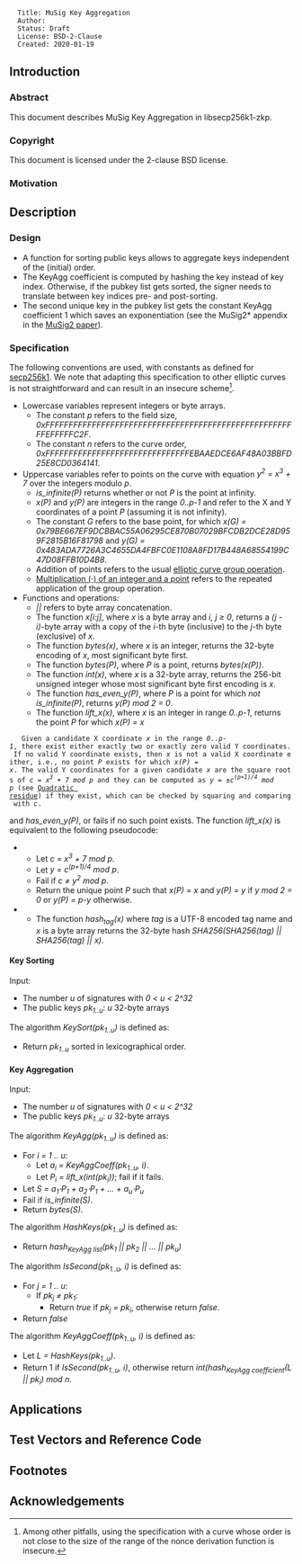 <pre>
  Title: MuSig Key Aggregation
  Author:
  Status: Draft
  License: BSD-2-Clause
  Created: 2020-01-19
</pre>

== Introduction ==

=== Abstract ===

This document describes MuSig Key Aggregation in libsecp256k1-zkp.

=== Copyright ===

This document is licensed under the 2-clause BSD license.

=== Motivation ===

== Description ==

=== Design ===

* A function for sorting public keys allows to aggregate keys independent of the (initial) order.
* The KeyAgg coefficient is computed by hashing the key instead of key index. Otherwise, if the pubkey list gets sorted, the signer needs to translate between key indices pre- and post-sorting.
* The second unique key in the pubkey list gets the constant KeyAgg coefficient 1 which saves an exponentiation (see the MuSig2* appendix in the [https://eprint.iacr.org/2020/1261 MuSig2 paper]).


=== Specification ===

The following conventions are used, with constants as defined for [https://www.secg.org/sec2-v2.pdf secp256k1]. We note that adapting this specification to other elliptic curves is not straightforward and can result in an insecure scheme<ref>Among other pitfalls, using the specification with a curve whose order is not close to the size of the range of the nonce derivation function is insecure.</ref>.
* Lowercase variables represent integers or byte arrays.
** The constant ''p'' refers to the field size, ''0xFFFFFFFFFFFFFFFFFFFFFFFFFFFFFFFFFFFFFFFFFFFFFFFFFFFFFFFEFFFFFC2F''.
** The constant ''n'' refers to the curve order, ''0xFFFFFFFFFFFFFFFFFFFFFFFFFFFFFFFEBAAEDCE6AF48A03BBFD25E8CD0364141''.
* Uppercase variables refer to points on the curve with equation ''y<sup>2</sup> = x<sup>3</sup> + 7'' over the integers modulo ''p''.
** ''is_infinite(P)'' returns whether or not ''P'' is the point at infinity.
** ''x(P)'' and ''y(P)'' are integers in the range ''0..p-1'' and refer to the X and Y coordinates of a point ''P'' (assuming it is not infinity).
** The constant ''G'' refers to the base point, for which ''x(G) = 0x79BE667EF9DCBBAC55A06295CE870B07029BFCDB2DCE28D959F2815B16F81798'' and ''y(G) = 0x483ADA7726A3C4655DA4FBFC0E1108A8FD17B448A68554199C47D08FFB10D4B8''.
** Addition of points refers to the usual [https://en.wikipedia.org/wiki/Elliptic_curve#The_group_law elliptic curve group operation].
** [https://en.wikipedia.org/wiki/Elliptic_curve_point_multiplication Multiplication (⋅) of an integer and a point] refers to the repeated application of the group operation.
* Functions and operations:
** ''||'' refers to byte array concatenation.
** The function ''x[i:j]'', where ''x'' is a byte array and ''i, j &ge; 0'', returns a ''(j - i)''-byte array with a copy of the ''i''-th byte (inclusive) to the ''j''-th byte (exclusive) of ''x''.
** The function ''bytes(x)'', where ''x'' is an integer, returns the 32-byte encoding of ''x'', most significant byte first.
** The function ''bytes(P)'', where ''P'' is a point, returns ''bytes(x(P))''.
** The function ''int(x)'', where ''x'' is a 32-byte array, returns the 256-bit unsigned integer whose most significant byte first encoding is ''x''.
** The function ''has_even_y(P)'', where ''P'' is a point for which ''not is_infinite(P)'', returns ''y(P) mod 2 = 0''.
** The function ''lift_x(x)'', where ''x'' is an integer in range ''0..p-1'', returns the point ''P'' for which ''x(P) = x''<ref>
    Given a candidate X coordinate ''x'' in the range ''0..p-1'', there exist either exactly two or exactly zero valid Y coordinates. If no valid Y coordinate exists, then ''x'' is not a valid X coordinate either, i.e., no point ''P'' exists for which ''x(P) = x''. The valid Y coordinates for a given candidate ''x'' are the square roots of ''c = x<sup>3</sup> + 7 mod p'' and they can be computed as ''y = &plusmn;c<sup>(p+1)/4</sup> mod p'' (see [https://en.wikipedia.org/wiki/Quadratic_residue#Prime_or_prime_power_modulus Quadratic residue]) if they exist, which can be checked by squaring and comparing with ''c''.</ref> and ''has_even_y(P)'', or fails if no such point exists. The function ''lift_x(x)'' is equivalent to the following pseudocode:
*** Let ''c = x<sup>3</sup> + 7 mod p''.
*** Let ''y = c<sup>(p+1)/4</sup> mod p''.
*** Fail if ''c &ne; y<sup>2</sup> mod p''.
*** Return the unique point ''P'' such that ''x(P) = x'' and ''y(P) = y'' if ''y mod 2 = 0'' or ''y(P) = p-y'' otherwise.
** The function ''hash<sub>tag</sub>(x)'' where ''tag'' is a UTF-8 encoded tag name and ''x'' is a byte array returns the 32-byte hash ''SHA256(SHA256(tag) || SHA256(tag) || x)''.


==== Key Sorting ====

Input:
* The number ''u'' of signatures with ''0 < u < 2^32''
* The public keys ''pk<sub>1..u</sub>'': ''u'' 32-byte arrays

The algorithm ''KeySort(pk<sub>1..u</sub>)'' is defined as:
* Return ''pk<sub>1..u</sub>'' sorted in lexicographical order.

==== Key Aggregation ====

Input:
* The number ''u'' of signatures with ''0 < u < 2^32''
* The public keys ''pk<sub>1..u</sub>'': ''u'' 32-byte arrays

The algorithm ''KeyAgg(pk<sub>1..u</sub>)'' is defined as:
* For ''i = 1 .. u'':
** Let ''a<sub>i</sub> = KeyAggCoeff(pk<sub>1..u</sub>, i)''.
** Let ''P<sub>i</sub> = lift_x(int(pk<sub>i</sub>))''; fail if it fails.
* Let ''S = a<sub>1</sub>⋅P<sub>1</sub> + a<sub>2</sub>⋅P<sub>1</sub> + ... + a<sub>u</sub>⋅P<sub>u</sub>''
* Fail if ''is_infinite(S)''.
* Return ''bytes(S)''.

The algorithm ''HashKeys(pk<sub>1..u</sub>)'' is defined as:
* Return ''hash<sub>KeyAgg list</sub>(pk<sub>1</sub> || pk<sub>2</sub> || ... || pk<sub>u</sub>)''

The algorithm ''IsSecond(pk<sub>1..u</sub>, i)'' is defined as:
* For ''j = 1 .. u'':
** If ''pk<sub>j</sub> &ne; pk<sub>1</sub>'':
*** Return ''true'' if ''pk<sub>j</sub> = pk<sub>i</sub>'', otherwise return ''false''.
* Return ''false''

The algorithm ''KeyAggCoeff(pk<sub>1..u</sub>, i)'' is defined as:
* Let ''L = HashKeys(pk<sub>1..u</sub>)''.
* Return 1 if ''IsSecond(pk<sub>1..u</sub>, i)'', otherwise return  ''int(hash<sub>KeyAgg coefficient</sub>(L || pk<sub>i</sub>) mod n''.

== Applications ==

== Test Vectors and Reference Code ==

== Footnotes ==

<references />

== Acknowledgements ==
